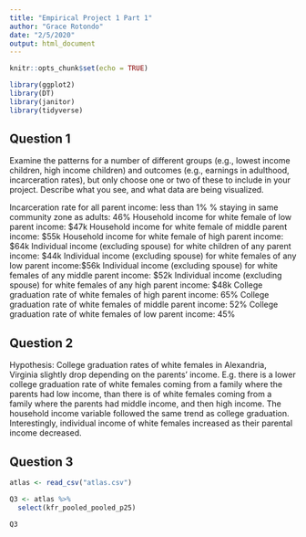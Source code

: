 ```yaml
---
title: "Empirical Project 1 Part 1"
author: "Grace Rotondo"
date: "2/5/2020"
output: html_document
---
```


```r
knitr::opts_chunk$set(echo = TRUE)
```

```r
library(ggplot2)
library(DT)
library(janitor)
library(tidyverse)
```

## Question 1
Examine the patterns for a number of different groups (e.g., lowest income children, high income children) and outcomes (e.g., earnings in adulthood, incarceration rates), but only choose one or two of these to include in your project. Describe what you see, and what data are being visualized.

Incarceration rate for all parent income: less than 1%
% staying in same community zone as adults: 46%
Household income for white female of low parent income: $47k
Household income for white female of middle parent income: $55k
Household income for white female of high parent income: $64k
Individual income (excluding spouse) for white children of any parent income: $44k
Individual income (excluding spouse) for white females of any low parent income:$56k
Individual income (excluding spouse) for white females of any middle parent income: $52k
Individual income (excluding spouse) for white females of any high parent income: $48k
College graduation rate of white females of high parent income: 65%
College graduation rate of white females of middle parent income: 52%
College graduation rate of white females of low parent income: 45%


## Question 2
Hypothesis: College graduation rates of white females in Alexandria, Virginia slightly drop depending on the parents' income. E.g. there is a lower college graduation rate of white females coming from a family where the parents had low income, than there is of white females coming from a family where the parents had middle income, and then high income. The household income variable followed the same trend as college graduation. Interestingly, individual income of white females increased as their parental income decreased.

## Question 3
```r
atlas <- read_csv("atlas.csv")

Q3 <- atlas %>% 
  select(kfr_pooled_pooled_p25)

Q3
```


